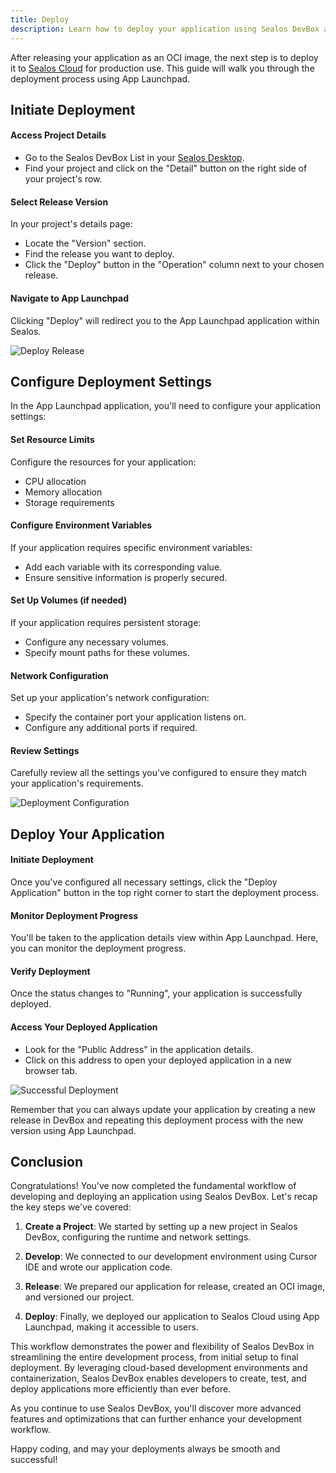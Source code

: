 ```yaml
---
title: Deploy
description: Learn how to deploy your application using Sealos DevBox and App Launchpad
---
```


After releasing your application as an OCI image, the next step is to deploy it to [Sealos Cloud](https://usw.sealos.io) for production use. This guide will walk you through the deployment process using App Launchpad.

## Initiate Deployment

<div className='steps [&_h4]:step'>

<h4>Access Project Details</h4>

- Go to the Sealos DevBox List in your [Sealos Desktop](https://usw.sealos.io).
- Find your project and click on the "Detail" button on the right side of your project's row.

<h4>Select Release Version</h4>

In your project's details page:
- Locate the "Version" section.
- Find the release you want to deploy.
- Click the "Deploy" button in the "Operation" column next to your chosen release.

<h4>Navigate to App Launchpad</h4>

Clicking "Deploy" will redirect you to the App Launchpad application within Sealos.

![Deploy Release](./images/devbox-deploy.png)

</div>

## Configure Deployment Settings

In the App Launchpad application, you'll need to configure your application settings:

<div className='steps [&_h4]:step'>

<h4>Set Resource Limits</h4>

Configure the resources for your application:
- CPU allocation
- Memory allocation
- Storage requirements

<h4>Configure Environment Variables</h4>

If your application requires specific environment variables:
- Add each variable with its corresponding value.
- Ensure sensitive information is properly secured.

<h4>Set Up Volumes (if needed)</h4>

If your application requires persistent storage:
- Configure any necessary volumes.
- Specify mount paths for these volumes.

<h4>Network Configuration</h4>

Set up your application's network configuration:
- Specify the container port your application listens on.
- Configure any additional ports if required.

<h4>Review Settings</h4>

Carefully review all the settings you've configured to ensure they match your application's requirements.

![Deployment Configuration](./images/devbox-release-deploy.png)

</div>

## Deploy Your Application

<div className='steps [&_h4]:step'>

<h4>Initiate Deployment</h4>

Once you've configured all necessary settings, click the "Deploy Application" button in the top right corner to start the deployment process.

<h4>Monitor Deployment Progress</h4>

You'll be taken to the application details view within App Launchpad. Here, you can monitor the deployment progress.

<h4>Verify Deployment</h4>

Once the status changes to "Running", your application is successfully deployed.

<h4>Access Your Deployed Application</h4>

- Look for the "Public Address" in the application details.
- Click on this address to open your deployed application in a new browser tab.

![Successful Deployment](./images/devbox-release-deploy-success.png)

</div>

<Callout type="info">
  Remember that you can always update your application by creating a new release in DevBox and repeating this deployment process with the new version using App Launchpad.
</Callout>

## Conclusion

Congratulations! You've now completed the fundamental workflow of developing and deploying an application using Sealos DevBox. Let's recap the key steps we've covered:

1. **Create a Project**: We started by setting up a new project in Sealos DevBox, configuring the runtime and network settings.

2. **Develop**: We connected to our development environment using Cursor IDE and wrote our application code.

3. **Release**: We prepared our application for release, created an OCI image, and versioned our project.

4. **Deploy**: Finally, we deployed our application to Sealos Cloud using App Launchpad, making it accessible to users.

This workflow demonstrates the power and flexibility of Sealos DevBox in streamlining the entire development process, from initial setup to final deployment. By leveraging cloud-based development environments and containerization, Sealos DevBox enables developers to create, test, and deploy applications more efficiently than ever before.

As you continue to use Sealos DevBox, you'll discover more advanced features and optimizations that can further enhance your development workflow.

Happy coding, and may your deployments always be smooth and successful!
